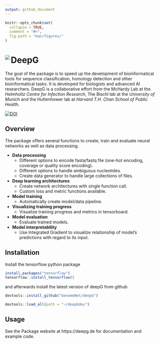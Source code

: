 ```yaml
---
output: github_document
---
```


```r
knitr::opts_chunk$set(
  collapse = TRUE,
  comment = "#>",
  fig.path = "man/figures/"
)
```

# DeepG <img src="man/figures/logo_small.png"  align="left" vspace="-1800px"/>
<!---
% <p><img alt="DeepG logo" height="70px" src="man/figures/logo_small.png" align="left" hspace="-1000px" vspace="-180px"></p>
-->


The goal of the package is to speed up the development of bioinformatical tools for sequence classification, homology detection and other bioinformatical tasks. It is developed for biologists and advanced AI researchers. DeepG is a collaborative effort from the McHardy Lab at the *Helmholtz Centre for Infection Research*, The Bischl lab at the *University of Munich* and the Huttenhower lab at *Harvard T.H. Chan School of Public Health*.

[![DOI](https://zenodo.org/badge/387820006.svg)](https://zenodo.org/badge/latestdoi/387820006)

## Overview

The package offers several functions to create, train and evaluate neural networks as well as data processing.

+ **Data processing**
  + Different options to encode fasta/fastq file (one-hot encoding, coverage or quality score encoding).
  + Different options to handle ambiguous nucleotides.
  + Create data generator to handle large collections of files.
+ **Deep learning architectures**
  + Create network architectures with single function call.
  + Custom loss and metric functions available.
+ **Model training** 
  + Automatically create model/data pipeline.
+ **Visualizing training progress**
  + Visualize training progress and metrics in tensorboard.   
+ **Model evaluation**
  + Evaluate trained models.
+ **Model interpretability**
  + Use Integrated Gradient to visualize relationship of model's predictions with regard to its input.
    

## Installation

Install the tensorflow python package

```r
install.packages("tensorflow")
tensorflow::install_tensorflow()
```

and afterwards install the latest version of deepG from github 

```r
devtools::install_github("GenomeNet/deepG")
```

```r
devtools::load_all(path = "~/deepGdev")
```

## Usage 

See the Package website at https://deepg.de for documentation and example code.

 <!-- ## Examples  -->

<!-- ## Datasets -->

<!-- The library comes with mutiple different datasets for testing: -->

<!-- - The set `data(parenthesis)` contains 100k characters of the parenthesis synthetic language generated from a very simple counting language with a parenthesis and letter alphabet Σ = {( ) 0 1 2 3 4 }. The language is constrained to match parentheses, and nesting is limited to at most 4 levels deep. Each opening parenthesis increases and each closing parenthesis decreases the nesting level, respectively. Numbers are generated randomly, but are constrained to indicate the nesting level at their position. -->
<!-- - The set `data(crispr_full)` containing all CRISPR loci found in NCBI representative genomes with neighbor nucleotides up and downstream. -->
<!-- - The set `data(crispr_sample)` containing a subset of `data(crispr_full)`. -->
<!-- - The set `data(ecoli)` contains the *E. coli* genome, see [the genome sequence of Escherichia coli K-12](https://science.sciencemag.org/content/277/5331/1453.long). -->
<!-- - The set `data(ecoli_small)` contains a subset of `data(ecoli)`. -->

<!---
## Installation and Usage

Please see our [Wiki](https://github.com/hiddengenome/deepG/wiki) for further installation instructions. It covers also usage instructions for multi-GPU machines.

- [Installation on desktop machine](https://github.com/hiddengenome/deepG/wiki/Installation-of-deepG-on-desktop)
- [Installation on GPU server](https://github.com/hiddengenome/deepG/wiki/Installation-of-deepG-on-GPU-server)
- [Installation AWS](https://github.com/hiddengenome/deepG/wiki/Installation-AWS)
- [GPU Usage](https://github.com/hiddengenome/deepG/wiki/manage-GPU-usage)
- [Tensorboard Integration](https://github.com/hiddengenome/deepG/wiki/Tensorboard-integration)

See the help files `?deepG` to get started and for questions use the [FAQ](https://github.com/hiddengenome/deepG/wiki/FAQ).
-->
